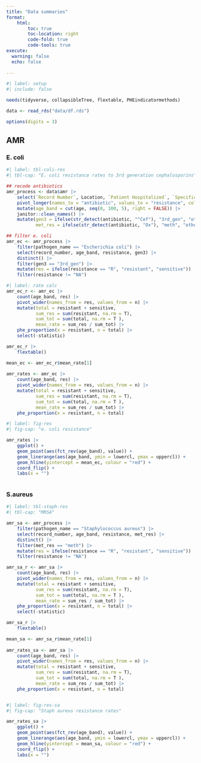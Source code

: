 ```yaml
---
title: "Data summaries"
format: 
    html: 
        toc: true
        toc-location: right
        code-fold: true
        code-tools: true
execute: 
  warning: false
  echo: false
        
---
```


```r
#| label: setup
#| include: false

needs(tidyverse, collapsibleTree, flextable, PHEindicatormethods)

data <- read_rds("data/df.rds")

options(digits = 3)

```

## AMR

### E. coli

```r
#| label: tbl-coli-res
#| tbl-cap: "E. coli resistance rates to 3rd generation cephalosporins"

## recode antibiotics
amr_process <- data$amr |>
    select(`Record Number`, Location, `Patient Hospitalized`, `Specific Location`, age, `Community Origin`, `Pathogen Name`:last_col()) |>
    pivot_longer(names_to = "antibiotic", values_to = "resistance", cols = Minocycline:Spectinomycin) |>
    mutate(age_band = cut(age, seq(0, 100, 5), right = FALSE)) |>
    janitor::clean_names() |>
    mutate(gen3 = ifelse(str_detect(antibiotic, "^Cef"), "3rd_gen", "other"), 
           met_res = ifelse(str_detect(antibiotic, "Ox"), "meth", "other")) 

## filter e. coli
amr_ec <- amr_process |>
    filter(pathogen_name == "Escherichia coli") |>
    select(record_number, age_band, resistance, gen3) |>
    distinct() |>
    filter(gen3 == "3rd_gen") |>
    mutate(res = ifelse(resistance == "R", "resistant", "sensitive")) |>
    filter(resistance != "NA")

```



```r
#| label: rate calc
amr_ec_r <- amr_ec |> 
    count(age_band, res) |>
    pivot_wider(names_from = res, values_from = n) |>
    mutate(total = resistant + sensitive, 
           sum_res = sum(resistant, na.rm = T), 
           sum_tot = sum(total, na.rm = T ),
           mean_rate = sum_res / sum_tot) |>
    phe_proportion(x = resistant, n = total) |>
    select(-statistic) 

amr_ec_r |>
    flextable()

mean_ec <- amr_ec_r$mean_rate[1]
    
amr_rates <- amr_ec |> 
    count(age_band, res) |>
    pivot_wider(names_from = res, values_from = n) |>
    mutate(total = resistant + sensitive, 
           sum_res = sum(resistant, na.rm = T), 
           sum_tot = sum(total, na.rm = T ),
           mean_rate = sum_res / sum_tot) |>
    phe_proportion(x = resistant, n = total) 

```


```r
#| label: fig-res
#| fig-cap: "e. coli resistance"

amr_rates |>
    ggplot() +
    geom_point(aes(fct_rev(age_band), value)) +
    geom_linerange(aes(age_band, ymin = lowercl, ymax = uppercl)) +
    geom_hline(yintercept = mean_ec, colour = "red") +
    coord_flip() +
    labs(x = "")
    
```

### S.aureus

```r
#| label: tbl-staph-res
#| tbl-cap: "MRSA"

amr_sa <- amr_process |>
    filter(pathogen_name == "Staphylococcus aureus") |>
    select(record_number, age_band, resistance, met_res) |>
    distinct() |>
    filter(met_res == "meth") |>
    mutate(res = ifelse(resistance == "R", "resistant", "sensitive")) |>
    filter(resistance != "NA")

amr_sa_r <- amr_sa |> 
    count(age_band, res) |>
    pivot_wider(names_from = res, values_from = n) |>
    mutate(total = resistant + sensitive, 
           sum_res = sum(resistant, na.rm = T), 
           sum_tot = sum(total, na.rm = T ),
           mean_rate = sum_res / sum_tot) |>
    phe_proportion(x = resistant, n = total) |>
    select(-statistic) 

amr_sa_r |>
    flextable()

mean_sa <- amr_sa_r$mean_rate[1]
    
amr_rates_sa <- amr_sa |> 
    count(age_band, res) |>
    pivot_wider(names_from = res, values_from = n) |>
    mutate(total = resistant + sensitive, 
           sum_res = sum(resistant, na.rm = T), 
           sum_tot = sum(total, na.rm = T ),
           mean_rate = sum_res / sum_tot) |>
    phe_proportion(x = resistant, n = total) 



```


```r
#| label: fig-res-sa
#| fig-cap: "Staph aureus resistance rates"

amr_rates_sa |>
    ggplot() +
    geom_point(aes(fct_rev(age_band), value)) +
    geom_linerange(aes(age_band, ymin = lowercl, ymax = uppercl)) +
    geom_hline(yintercept = mean_sa, colour = "red") +
    coord_flip() +
    labs(x = "")

```


